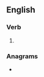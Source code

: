 ==English==

===Verb===
{{head|en|present participle}}

# {{present participle of|salve|lang=en|nocat=1}}

===Anagrams===
* {{anagrams|en|Galvins|Glavins|lavings|slaving}}